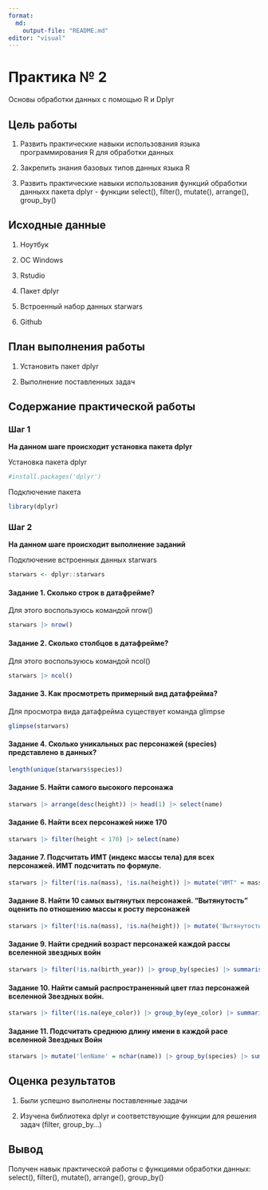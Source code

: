 ```yaml
---
format:
  md:
    output-file: "README.md"
editor: "visual"
---
```


# Практика № 2

Основы обработки данных с помощью R и Dplyr

## Цель работы

1.  Развить практические навыки использования языка программирования R для обработки данных

2.  Закрепить знания базовых типов данных языка R

3.  Развить практические навыки использования функций обработки данныхх пакета dplyr - функции select(), filter(), mutate(), arrange(), group_by()

## Исходные данные

1.  Ноутбук

2.  OC Windows

3.  Rstudio

4.  Пакет dplyr

5.  Встроенный набор данных starwars

6.  Github

## План выполнения работы

1.  Установить пакет dplyr

2.  Выполнение поставленных задач

## Содержание практической работы

### Шаг 1

**На данном шаге происходит установка пакета dplyr**

Установка пакета dplyr

```r
#install.packages('dplyr')
```

Подключение пакета

```r
library(dplyr)
```

### Шаг 2

**На данном шаге происходит выполнение заданий**

Подключение встроенных данных starwars

```r
starwars <- dplyr::starwars
```

#### Задание 1. Сколько строк в датафрейме?

Для этого воспользуюсь командой nrow()

```r
starwars |> nrow()
```

#### Задание 2. Сколько столбцов в датафрейме?

Для этого воспользуюсь командой ncol()

```r
starwars |> ncol()
```

#### Задание 3. Как просмотреть примерный вид датафрейма?

Для просмотра вида датафрейма существует команда glimpse

```r
glimpse(starwars)
```

#### Задание 4. Сколько уникальных рас персонажей (species) представлено в данных?

```r
length(unique(starwars$species))
```

#### Задание 5. Найти самого высокого персонажа

```r
starwars |> arrange(desc(height)) |> head(1) |> select(name)
```

#### Задание 6. Найти всех персонажей ниже 170

```r
starwars |> filter(height < 170) |> select(name)
```

#### Задание 7. Подсчитать ИМТ (индекс массы тела) для всех персонажей. ИМТ подсчитать по формуле.

```r
starwars |> filter(!is.na(mass), !is.na(height)) |> mutate("ИМТ" = mass/(height * height)) |> select(name, "ИМТ")
```

#### Задание 8. Найти 10 самых вытянутых персонажей. "Вытянутость" оценить по отношению массы к росту персонажей

```r
starwars |> filter(!is.na(mass), !is.na(height)) |> mutate('Вытянутость' = mass/height) |> arrange(desc(Вытянутость)) |> head(10) |> select(name, 'Вытянутость')
```

#### Задание 9. Найти средний возраст персонажей каждой рассы вселенной звездных войн

```r
starwars |> filter(!is.na(birth_year)) |> group_by(species) |> summarise('Сред' = mean(birth_year))
```

#### Задание 10. Найти самый распространенный цвет глаз персонажей вселенной Звездных войн.

```r
starwars |> filter(!is.na(eye_color)) |> group_by(eye_color) |> summarise('CountEye'= n()) |> arrange(desc(CountEye)) |> head(1) |> select(eye_color)
```

#### Задание 11. Подсчитать среднюю длину имени в каждой расе вселенной Звездных Войн

```r
starwars |> mutate('lenName' = nchar(name)) |> group_by(species) |> summarise('meanNameLen' = mean(lenName))
```

## Оценка результатов

1.  Были успешно выполнены поставленные задачи

2.  Изучена библиотека dplyr и соответствующие функции для решения задач (filter, group_by...)

## Вывод

Получен навык практической работы с функциями обработки данных: select(), filter(), mutate(), arrange(), group_by()
